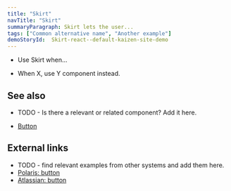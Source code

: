 ```yaml
---
title: "Skirt"
navTitle: "Skirt"
summaryParagraph: Skirt lets the user...
tags: ["Common alternative name", "Another example"]
demoStoryId:  Skirt-react--default-kaizen-site-demo
---
```



<WhenToUseAndWhenNotToUse>

<WhenToUse>

* Use Skirt when...

</WhenToUse>

<WhenNotToUse>

* When X, use Y component instead.

</WhenNotToUse>

</WhenToUseAndWhenNotToUse>

## See also
- TODO - Is there a relevant or related component? Add it here.
* [Button](/components/button/)

## External links
- TODO - find relevant examples from other systems and add them here.
- [Polaris: button](https://polaris.shopify.com/components/actions/button)
- [Atlassian: button](https://www.atlassian.design/components/button/examples)
